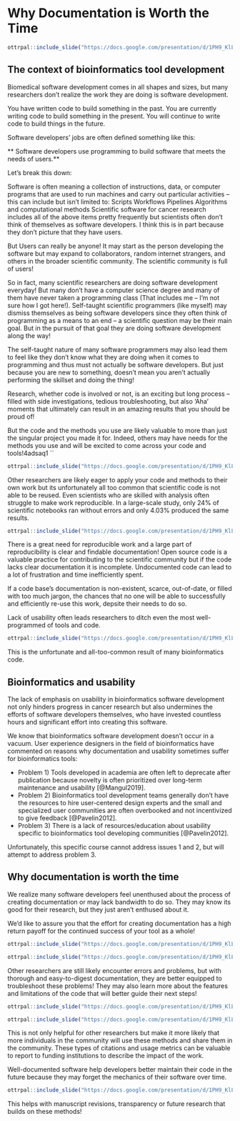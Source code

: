 
# Why Documentation is Worth the Time


```r
ottrpal::include_slide("https://docs.google.com/presentation/d/1PH9_KlLVggYpNJI0fgvcIcft2vDtGA_mlCqKFA8gnAg/edit#slide=id.g2dfa045ca2b_0_0")
```

## The context of bioinformatics tool development

Biomedical software development comes in all shapes and sizes, but many researchers don't realize the work they are doing is software development.


You have written code to build something in the past.
You are currently writing code to build something in the present.
You will continue to write code to build things in the future.

Software developers’ jobs are often defined something like this:

** Software developers use programming to build software that meets the needs of users.**

Let’s break this down:

Software is often meaning a collection of instructions, data, or computer programs that are used to run machines and carry out particular activities – this can include but isn’t limited to:
Scripts
Workflows
Pipelines
Algorithms and computational methods
Scientific software for cancer research includes all of the above items pretty frequently but scientists often don’t think of themselves as software developers. I think this is in part because they don’t picture that they have users.

But Users can really be anyone! It may start as the person developing the software but may expand to collaborators, random internet strangers, and others in the broader scientific community. The scientific community is full of users!

So in fact, many scientific researchers are doing software development everyday! But many don’t have a computer science degree and many of them have never taken a programming class (That includes me – I’m not sure how I got here!). Self-taught scientific programmers (like myself) may dismiss themselves as being software developers since they often think of programming as a means to an end – a scientific question may be their main goal. But in the pursuit of that goal they are doing software development along the way!

The self-taught nature of many software programmers may also lead them to feel like they don’t know what they are doing when it comes to programming and thus must not actually be software developers. But just because you are new to something, doesn’t mean you aren’t actually performing the skillset and doing the thing!

Research, whether code is involved or not, is an exciting but long process -- filled with side investigations, tedious troubleshooting, but also 'Aha' moments that ultimately can result in an amazing results that you should be proud of!

But the code and the methods you use are likely valuable to more than just the singular project you made it for. Indeed, others may have needs for the methods you use and will be excited to come across your code and tools!4adsaq1 ``  

```r
ottrpal::include_slide("https://docs.google.com/presentation/d/1PH9_KlLVggYpNJI0fgvcIcft2vDtGA_mlCqKFA8gnAg/edit#slide=id.g2dfa045ca2b_0_10")
```

Other researchers are likely eager to apply your code and methods to their own work but its unfortunately all too common that scientific code is not able to be reused. Even scientists who are skilled with analysis often struggle to make work reproducible. In a large-scale study, only 24% of scientific notebooks ran without errors and only 4.03% produced the same results.


```r
ottrpal::include_slide("https://docs.google.com/presentation/d/1PH9_KlLVggYpNJI0fgvcIcft2vDtGA_mlCqKFA8gnAg/edit#slide=id.g2dfa045ca2b_0_15")
```

There is a great need for reproducible work and a large part of reproducibility is clear and findable documentation! Open source code is a valuable practice for contributing to the scientific community but if the code lacks clear documentation it is incomplete. Undocumented code can lead to a lot of frustration and time inefficiently spent.

If a code base's documentation is non-existent, scarce, out-of-date, or filled with too much jargon, the chances that no one will be able to successfully and efficiently re-use this work, depsite their needs to do so.

Lack of usability often leads researchers to ditch even the most well-programmed of tools and code.

```r
ottrpal::include_slide("https://docs.google.com/presentation/d/1PH9_KlLVggYpNJI0fgvcIcft2vDtGA_mlCqKFA8gnAg/edit#slide=id.g2dfa045ca2b_0_20")
```

This is the unfortunate and all-too-common result of many bioinformatics code.

## Bioinformatics and usability

The lack of emphasis on usability in bioinformatics software development not only hinders progress in cancer research but also undermines the efforts of software developers themselves, who have invested countless hours and significant effort into creating this software.

We know that bioinformatics software development doesn’t occur in a vacuum. User experience designers in the field of bioinformatics have commented on reasons why documentation and usability sometimes suffer for bioinformatics tools:

- Problem 1) Tools developed in academia are often left to deprecate after publication because novelty is often prioritized over long-term maintenance and usability [@Mangul2019].
- Problem 2) Bioinformatics tool development teams generally don't have the resources to hire user-centered design experts and the small and specialized user communities are often overbooked and not incentivized to give feedback [@Pavelin2012].  
- Problem 3) There is a lack of resources/education about usability specific to bioinformatics tool developing communities [@Pavelin2012].   

Unfortunately, this specific course cannot address issues 1 and 2, but will attempt to address  problem 3.

## Why documentation is worth the time

We realize many software developers feel unenthused about the process of creating documentation or may lack bandwidth to do so. They may know its good for their research, but they just aren't enthused about it.

We'd like to assure you that the effort for creating documentation has a high return payoff for the continued success of your tool as a whole!

```r
ottrpal::include_slide("https://docs.google.com/presentation/d/1PH9_KlLVggYpNJI0fgvcIcft2vDtGA_mlCqKFA8gnAg/edit#slide=id.g2dfa045ca2b_0_24")
```

```r
ottrpal::include_slide("https://docs.google.com/presentation/d/1PH9_KlLVggYpNJI0fgvcIcft2vDtGA_mlCqKFA8gnAg/edit#slide=id.g2dfa045ca2b_0_28")
```

Other researchers are still likely encounter errors and problems, but with thorough and easy-to-digest documentation, they are better equipped to troubleshoot these problems! They may also learn more about the features and limitations of the code that will better guide their next steps!

```r
ottrpal::include_slide("https://docs.google.com/presentation/d/1PH9_KlLVggYpNJI0fgvcIcft2vDtGA_mlCqKFA8gnAg/edit#slide=id.g2dfa045ca2b_0_40")
```

```r
ottrpal::include_slide("https://docs.google.com/presentation/d/1PH9_KlLVggYpNJI0fgvcIcft2vDtGA_mlCqKFA8gnAg/edit#slide=id.g2dfa045ca2b_0_44")
```

This is not only helpful for other researchers but make it more likely that more individuals in the community will use these methods and share them in the community. These types of citations and usage metrics can be valuable to report to funding institutions to describe the impact of the work.

Well-documented software help developers better maintain their code in the future because they may forget the mechanics of their software over time.

```r
ottrpal::include_slide("https://docs.google.com/presentation/d/1PH9_KlLVggYpNJI0fgvcIcft2vDtGA_mlCqKFA8gnAg/edit#slide=id.g2dfa045ca2b_0_48")
```

This helps with manuscript revisions, transparency or future research that builds on these methods!

